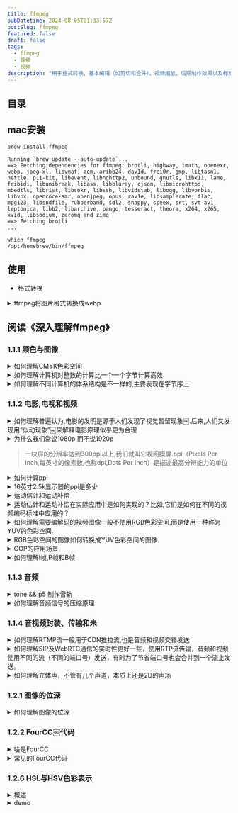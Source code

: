 ```yaml
---
title: ffmpeg
pubDatetime: 2024-08-05T01:33:57Z
postSlug: ffmpeg
featured: false
draft: false
tags:
  - ffmpeg
  - 音频
  - 视频
description: "用于格式转换、基本编辑（如剪切和合并）、视频缩放、后期制作效果以及标准合规性"
---
```


## 目录

## mac安装

```shell
brew install ffmpeg
```

```shell
Running `brew update --auto-update`...
==> Fetching dependencies for ffmpeg: brotli, highway, imath, openexr, webp, jpeg-xl, libvmaf, aom, aribb24, dav1d, frei0r, gmp, libtasn1, nettle, p11-kit, libevent, libnghttp2, unbound, gnutls, libx11, lame, fribidi, libunibreak, libass, libbluray, cjson, libmicrohttpd, mbedtls, librist, libsoxr, libssh, libvidstab, libogg, libvorbis, libvpx, opencore-amr, openjpeg, opus, rav1e, libsamplerate, flac, mpg123, libsndfile, rubberband, sdl2, snappy, speex, srt, svt-av1, leptonica, libb2, libarchive, pango, tesseract, theora, x264, x265, xvid, libsodium, zeromq and zimg
==> Fetching brotli
...
```

```shell
which ffmpeg
/opt/homebrew/bin/ffmpeg
```

## 使用

- 格式转换

<details>
<summary>ffmpeg将图片格式转换成webp</summary>
FFmpeg能够将多种图片格式转换为WebP格式.WebP是一种由Google开发的图像格式,支持有损和无损压缩,适合用于网页图像.

要使用FFmpeg将图片转换为WebP格式,可以使用以下命令：

```bash
ffmpeg -i input_image.png -c:v libwebp -q:v 80 output_image.webp
```

在这个命令中：

- `-i input_image.png` 指定输入文件,可以是任何支持的图像格式（如PNG、JPEG等）.
- `-c:v libwebp` 指定使用WebP编码器.
- `-q:v 80` 设置输出图像的质量,范围是0到100,数值越高质量越好,文件越大.
- `output_image.webp` 是输出文件的名称.

如果你想将一系列图片转换为一个动画WebP文件,可以使用以下命令：

```bash
ffmpeg -r 10 -i image_%03d.png -c:v libwebp -loop 0 -q:v 80 output_animation.webp
```

在这个命令中：

- `-r 10` 设置帧率为每秒10帧.
- `-i image_%03d.png` 指定输入文件名的模式,表示输入文件名为`image_001.png`、`image_002.png`等.
- `-loop 0` 表示动画循环播放.

通过这些命令,FFmpeg可以方便地将图片格式转换为WebP格式,满足不同的需求[1](https://www.tecmint.com/convert-images-to-webp-format-in-linux/).

</details>

## 阅读《深入理解ffmpeg》

### 1.1.1 颜色与图像

<details>
<summary>如何理解CMYK色彩空间</summary>
CMYK色彩空间是一种减法色彩模型,主要用于印刷行业.CMYK代表四种颜色：青色（Cyan）、品红色（Magenta）、黄色（Yellow）和黑色（Key或Black）.在CMYK模型中,颜色是通过在白色背景上叠加不同量的墨水来实现的,每种颜色的墨水会吸收特定的光波长,从而减去白色光的某些部分,形成所需的颜色.

CMYK色彩空间的工作原理是基于减法混合.当将青色、品红色和黄色墨水混合时,理论上可以产生黑色,但由于实际墨水的特性,混合后的颜色通常会呈现出一种暗棕色.因此,为了获得更深的黑色和更高的细节表现,CMYK模型中引入了黑色墨水（K）,这也是CMYK名称中“K”的来源[1](https://www.dusted.com/insights/rgb-vs-cmyk-colour-spaces-explained)[3](https://www.stptexas.com/blog/what-is-cmyk%C2%A0).

CMYK色彩空间的一个重要特点是其色域（即可以表示的颜色范围）相对较小,尤其是与RGB色彩空间相比.RGB是加法色彩模型,主要用于数字显示设备,通过将红色、绿色和蓝色光以不同强度混合来生成颜色.由于RGB模型可以产生更丰富、更饱和的颜色,许多设计师在创建数字内容时会使用RGB,但在准备印刷文件时则需要将其转换为CMYK,以确保打印效果的准确性[2](https://www.printingcenterusa.com/blog/what-is-cmyk-and-why-is-it-used-for-printing/).

理解CMYK色彩空间对于设计师和印刷专业人士至关重要,因为它直接影响到印刷品的颜色表现和质量.在设计过程中,使用CMYK色彩模式可以帮助确保最终印刷效果与设计意图相符,避免因色彩转换而导致的失真或不一致[4](https://intranet.mcad.edu/kb/cmyk-vs-rgb-what-color-space-should-i-work).

</details>

<details>
<summary>如何理解计算机对整数的计算比一个一个字节计算高效</summary>
计算机在处理整数时,通常使用固定大小的字长（如32位或64位）来进行运算,而不是逐字节处理.这种设计的高效性主要源于几个方面.

首先,现代计算机的硬件架构是基于字长进行优化的.CPU内部有专门的算术逻辑单元（ALU）,可以在一个时钟周期内处理一个完整的字（如32位或64位）.如果逐字节处理,计算机需要进行多次操作才能完成同样的任务,这会显著增加计算时间和复杂性.例如,处理一个64位整数需要8个字节的操作,而直接处理64位整数只需一次操作.

其次,使用字长进行运算可以减少内存访问次数.内存访问是计算机中最慢的操作之一.如果每次运算都需要从内存中读取和写入多个字节,性能将受到严重影响.通过使用字长,计算机可以在一次内存访问中获取所需的数据,从而提高效率.

最后,整数运算的硬件实现通常比逐字节运算更为简单和高效.现代处理器设计中,整数运算（如加法、乘法和位操作）都是通过硬件电路直接实现的,而逐字节运算可能需要额外的控制逻辑和更多的指令,这进一步降低了效率.

综上所述,计算机对整数的计算比逐字节计算高效,主要是因为硬件优化、减少内存访问和简化运算逻辑等因素共同作用的结果.这种设计使得计算机能够快速而高效地处理大量数据.

</details>

<details>
<summary>如何理解不同计算机的体系结构是不一样的,主要表现在字节序上</summary>
不同计算机的体系结构确实存在显著差异,其中一个主要表现就是字节序（Byte Order）.字节序指的是在存储多字节数据时,字节的排列顺序.主要有两种字节序：大端序（Big Endian）和小端序（Little Endian）.

在大端序中,数据的最高有效字节（Most Significant Byte, MSB）存储在最低的内存地址处,而最低有效字节（Least Significant Byte, LSB）则存储在最高的内存地址.例如,十六进制数0x12345678在大端序中存储为：

```
地址  |  数据
0x00  |  0x12
0x01  |  0x34
0x02  |  0x56
0x03  |  0x78
```

相对而言,在小端序中,数据的最低有效字节存储在最低的内存地址,而最高有效字节存储在最高的内存地址.使用同样的例子,0x12345678在小端序中存储为：

```
地址  |  数据
0x00  |  0x78
0x01  |  0x56
0x02  |  0x34
0x03  |  0x12
```

不同的计算机体系结构可能使用不同的字节序.例如,Intel架构的处理器通常采用小端序,而某些网络协议和其他架构（如IBM的PowerPC）则使用大端序.这种差异在数据传输和存储时可能导致兼容性问题,尤其是在不同平台之间交换数据时.

为了确保数据在不同字节序的系统之间能够正确解析,开发者需要在编程时考虑字节序的转换.例如,在网络编程中,通常使用网络字节序（大端序）进行数据传输,而在本地处理时可能需要将其转换为主机字节序（可能是大端或小端）.

总之,字节序是计算机体系结构中的一个重要特性,它影响着数据的存储和传输方式,理解这一点对于跨平台开发和数据交换至关重要.

</details>

### 1.1.2 电影,电视和视频

<details>
<summary>如何理解普遍认为,电影的发明是源于人们发现了视觉暂留现象￼.后来,人们又发现用“似动现象”￼来解释电影原理似乎更为合理</summary>
视觉暂留现象和似动现象是理解电影如何产生运动感的两个重要概念.

视觉暂留现象是指当一个图像在视网膜上消失后,眼睛仍然会在短时间内保留这个图像的印象.这种现象使得当多个静态图像快速连续播放时,观众的眼睛会将这些图像合成为一个流畅的运动.例如,早期的光学玩具如幻灯片和旋转盘（如现象盘）利用这一原理来创造运动的错觉[2](https://www.britannica.com/art/history-of-the-motion-picture)[4](https://open.lib.umn.edu/mediaandculture/chapter/8-2-the-history-of-movies/).

而似动现象则是指当一系列静态图像以一定的速度快速切换时,观众会感知到这些图像之间的运动.这种现象是基于人类视觉系统对快速变化的图像的处理能力,能够将这些图像整合为连续的运动.这种原理在电影放映中尤为重要,传统的电影放映速度为每秒24帧,这个速度足以让观众感受到流畅的运动,而不是单独的静态画面[3](https://www.pbs.org/wgbh/americanexperience/features/pickford-early-history-motion-pictures/).

因此,虽然视觉暂留现象为电影的运动感提供了基础,但似动现象更全面地解释了电影如何通过快速播放静态图像来创造出连续的动态效果.这两者共同构成了电影作为一种艺术形式的基础,使得观众能够沉浸在故事和情感之中.

</details>

<details>
<summary>为什么我们常说1080p,而不说1920p</summary>
1080p是指视频分辨率的一种标准,具体来说,它表示的是1080个垂直像素的清晰度,而“p”代表逐行扫描（progressive scan）,即图像是以完整的帧方式显示的.这个标准的全称是1920x1080,表示水平有1920个像素,垂直有1080个像素,因此1080p通常被称为全高清（Full HD）[2](https://en.wikipedia.org/wiki/1080p).

在日常使用中,提到1080p而不是1920p,主要是因为1080p这个术语已经成为行业标准和消费者熟知的标识.它不仅简洁易记,而且直接反映了视频的垂直分辨率,这对于观看体验来说是一个重要的指标.虽然1920x1080的分辨率包含了水平和垂直的像素信息,但在讨论视频质量时,垂直像素数（即1080）更能直接影响到画面的清晰度和细节表现[4](https://forums.tomshardware.com/threads/im-confused-is-1920x1200-2k-or-1080p.2493832).

</details>

> 一块屏的分辨率达到300ppi以上,我们就叫它视网膜屏.ppi（Pixels Per Inch,每英寸的像素数,也称dpi,Dots Per Inch）是描述最高分辨能力的单位

<details>
<summary>如何计算ppi</summary>
计算PPI（每英寸像素数）涉及两个主要步骤：首先计算显示屏的对角线像素数,然后将这个值除以显示屏的对角线尺寸（以英寸为单位）.

以下是详细的计算步骤：

1. **计算对角线像素数**：
   使用勾股定理来计算对角线的像素数.假设显示屏的宽度为`width`（水平像素数）,高度为`height`（垂直像素数）,则对角线像素数可以通过以下公式计算：

   $$
   \text{对角线像素数} = \sqrt{\text{width}^2 + \text{height}^2}
   $$

2. **计算PPI**：
   一旦得到了对角线像素数,接下来需要将其除以显示屏的对角线尺寸（以英寸为单位）.假设对角线尺寸为`diagonal_inches`,则PPI的计算公式为：

$$
\text{PPI} = \frac{\text{对角线像素数}}{\text{对角线尺寸（英寸）}}
$$

通过这个过程,你可以得到显示屏的PPI值,这个值越高,表示显示屏的像素密度越高,图像越清晰.

例如,如果一个显示屏的宽度为1920像素,高度为1080像素,对角线尺寸为10英寸,计算步骤如下：

1. 计算对角线像素数：

   $$
   \text{对角线像素数} = \sqrt{1920^2 + 1080^2} \approx 2202.91
   $$

2. 计算PPI：
   $$
   \text{PPI} = \frac{2202.91}{10} \approx 220.29
   $$

因此,该显示屏的PPI约为220.29[1](https://www.calculatorsoup.com/calculators/technology/ppi-calculator.php)[2](https://rows.com/calculators/pixels-per-inch-calculator).

</details>

<details>
<summary>16英寸2.5k显示器的ppi是多少</summary>

![](/assets/webp/1.webp)

要计算16英寸2.5K显示器的PPI（每英寸像素数）,首先需要知道2.5K的分辨率和显示器的对角线尺寸.

1. **确定分辨率**：
   2.5K的标准分辨率通常是2560x1440像素.

2. **计算对角线像素数**：
   使用勾股定理计算对角线像素数：

   $$
   \text{对角线像素数} = \sqrt{2560^2 + 1440^2}
   $$

   计算：

   $$
   \text{对角线像素数} = \sqrt{6553600 + 2073600} = \sqrt{8627200} \approx 2936.45
   $$

3. **计算PPI**：
   将对角线像素数除以对角线尺寸（16英寸）：
   $$
   \text{PPI} = \frac{2936.45}{16} \approx 183.53
   $$

因此,16英寸2.5K显示器的PPI约为183.53.这意味着该显示器的像素密度为183.53像素每英寸,显示效果相对清晰[2](https://www.quora.com/How-do-I-calculate-the-PPI-Pixels-per-inch-of-a-smartphone).

我的mac air的显示器分辨率显示为2560x1600,对角线尺寸为13.3英寸,那么它的ppi是多少呢？

大概是226.98

> 虽然没有达到传统的300 PPI标准,但由于**苹果的定义和实际观感**,它仍然可以被称为视网膜显示器.

</details>

<details>
<summary>运动估计和运动补偿</summary>

运动估计和运动补偿是视频压缩技术中两个关键的概念,它们通过利用视频帧之间的时间冗余来提高压缩效率.

运动估计的主要目的是识别视频中物体的运动.它通过分析连续帧之间的差异,确定哪些部分的图像发生了变化,以及这些变化的方向和幅度.通常,运动估计会生成运动向量,这些向量描述了图像中每个块（例如16×16像素的宏块）在时间上的移动情况.这一过程是视频编码中的重要步骤,因为它帮助编码器预测当前帧的内容,从而减少需要存储和传输的数据量[1](https://en.wikipedia.org/wiki/Motion_estimation)[4](https://www.sciencedirect.com/topics/engineering/motion-compensation).

运动补偿则是利用运动估计的结果来生成当前帧的近似图像.具体来说,编码器会使用之前的帧（参考帧）和运动向量来重建当前帧.通过这种方式,编码器只需存储运动向量和参考帧的差异,而不是完整的当前帧.这种方法显著减少了数据量,因为在许多情况下,连续帧之间的变化相对较小,只有少量信息需要被编码和传输[1](https://en.wikipedia.org/wiki/Motion_compensation)[6](https://en.wikipedia.org/wiki/Motion_estimation).

总的来说,运动估计和运动补偿通过有效地利用视频帧之间的相似性,显著提高了视频压缩的效率,使得视频文件在保持较高质量的同时,能够占用更少的存储空间和带宽.

</details>

<details>
<summary>运动估计和运动补偿在实际应用中是如何实现的？比如,它们是如何在不同的视频编码标准中应用的？</summary>
运动估计和运动补偿在实际应用中通过多种算法和技术实现,广泛应用于不同的视频编码标准中,如H.264、H.265（HEVC）和MPEG系列等.

在运动估计方面,常用的方法包括块匹配算法（Block Matching Algorithm, BMA）.该算法将当前帧划分为多个小块,并在参考帧中寻找与这些小块最相似的区域.通过计算块之间的相似度（如均方误差MSE）,算法可以确定最佳匹配块的位置,从而生成运动向量.这些运动向量描述了每个块在时间上的移动情况,通常以像素为单位表示[1](https://en.wikipedia.org/wiki/Motion_estimation)[4](https://www.sciencedirect.com/topics/computer-science/motion-compensation).

在运动补偿的实现中,编码器利用运动向量和参考帧来重建当前帧.具体步骤如下：首先,编码器根据运动向量从参考帧中提取相应的块,然后将这些块进行组合,形成当前帧的预测图像.接下来,编码器计算当前帧与预测图像之间的差异（残差）,并将该残差进行编码.通过这种方式,编码器只需存储运动向量和残差,而不是完整的当前帧,从而实现数据的压缩[1](https://en.wikipedia.org/wiki/Motion_compensation)[6](https://en.wikipedia.org/wiki/Motion_estimation).

在不同的视频编码标准中,运动估计和运动补偿的具体实现可能有所不同.例如,H.264标准采用了多种块大小的运动估计,允许在16×16、8×8和4×4等不同大小的块中进行运动估计,以提高编码效率.而H.265（HEVC）则进一步改进了这一点,支持更灵活的块划分（如CTU,Coding Tree Unit）,并引入了更复杂的运动补偿技术,以提高压缩比和视频质量[2](https://koreascience.kr/article/JAKO201925454133958.pdf)[4](https://www.sciencedirect.com/topics/computer-science/motion-compensation).

总之,运动估计和运动补偿通过精确的算法和灵活的实现方式,在视频编码标准中发挥着至关重要的作用,使得视频压缩技术能够高效地处理和传输大量视频数据.

</details>

<details>
<summary>如何理解需要编解码的视频图像一般不使用RGB色彩空间,而是使用一种称为YUV的色彩空间.</summary>
在视频编码和解码过程中,YUV色彩空间通常被优先使用而不是RGB色彩空间,主要是因为YUV更有效地利用了人眼对亮度和色彩的感知特性.YUV色彩空间将图像信息分为亮度（Y）和色度（U和V）两个部分,这种分离使得在传输和存储时可以更有效地压缩数据.

首先,YUV色彩空间中的Y分量代表亮度信息,而U和V分量则代表色彩信息.人眼对亮度变化的敏感度远高于对色彩变化的敏感度,因此在视频编码中,可以对色度信息进行下采样（即减少色度信息的分辨率）,而不会显著影响视觉质量.这种技术称为色度下采样（Chroma Subsampling）,例如4:2:0格式就意味着每四个亮度样本共享两个色度样本,从而有效减少了数据量[2](https://video.matrox.com/en/media/guides-articles/introduction-color-spaces-video)[3](https://developer.mozilla.org/en-US/docs/Web/Media/Formats/Video_concepts).

其次,YUV色彩空间在视频传输中也具有更好的兼容性,尤其是在模拟电视信号的时代,YUV被设计为能够在仅支持黑白信号的系统中传输色彩信息.这使得YUV在广播和视频传输中成为标准选择,因为它可以在不影响亮度信息的情况下,传递色彩信息[1](https://dexonsystems.com/blog/rgb-yuv-color-spaces)[4](https://en.wikipedia.org/wiki/Y%E2%80%B2UV).

总的来说,YUV色彩空间的使用使得视频图像在编码和解码过程中更加高效,能够在保持视觉质量的同时减少数据带宽的需求.

</details>

<details>
<summary>RGB色彩空间的图像如何转换成YUV色彩空间的图像</summary>
要将RGB色彩空间的图像转换为YUV色彩空间的图像,可以使用以下转换公式.YUV色彩空间的转换主要依赖于亮度（Y）和色度（U和V）的计算.以下是转换的详细步骤和伪代码.

### 转换公式

从RGB到YUV的转换公式如下：

- Y = 0.299R + 0.587G + 0.114B
- U = 0.492(B - Y)
- V = 0.877(R - Y)

### 伪代码

1. 定义一个函数 `rgb_to_yuv`,接受RGB值作为输入.
2. 计算Y、U和V值.
3. 返回YUV值.

### 伪代码示例

```
函数 rgb_to_yuv(R, G, B):
    Y = 0.299 * R + 0.587 * G + 0.114 * B
    U = 0.492 * (B - Y)
    V = 0.877 * (R - Y)
    返回 (Y, U, V)
```

### 实际代码示例（Python）

下面是一个Python实现的示例代码,将RGB值转换为YUV值：

```python
def rgb_to_yuv(R, G, B):
    Y = 0.299 * R + 0.587 * G + 0.114 * B
    U = 0.492 * (B - Y)
    V = 0.877 * (R - Y)
    return (Y, U, V)

# 示例使用
R, G, B = 255, 0, 0  # 红色
Y, U, V = rgb_to_yuv(R, G, B)
print(f"Y: {Y}, U: {U}, V: {V}")
```

在这个示例中,输入的RGB值为红色（255, 0, 0）,通过调用`rgb_to_yuv`函数,可以得到对应的YUV值.这个转换过程在视频处理和图像编码中非常重要,因为它能够有效地将图像信息从RGB格式转换为YUV格式,以便进行后续的处理和压缩.

</details>

<details>
<summary>GOP的应用场景</summary>
GOP（Group of Pictures）是一种视频编码技术,广泛应用于视频压缩和传输中.其主要应用场景包括：

1. **视频压缩**：GOP结构在视频编码中用于减少数据量,提高压缩效率.通过使用关键帧（I帧）和预测帧（P帧、B帧）,GOP能够有效地减少冗余数据,从而在保持视频质量的同时减小文件大小.这在流媒体、视频会议和视频存储中尤为重要[1](https://www.videoproc.com/video-editor/what-is-gop-in-video.htm).

2. **流媒体传输**：在网络视频传输中,GOP结构可以帮助优化带宽使用.通过合理设置GOP的长度和帧类型,可以在不同网络条件下实现更流畅的视频播放体验.这对于在线视频平台和直播服务至关重要[2](https://www.streamingmedia.com/Articles/What-is-GOP-Structure-in-Video-Compression-131144.aspx).

3. **视频编辑和后期制作**：在视频编辑软件中,GOP结构影响着视频的剪辑和特效处理.编辑人员可以根据GOP的结构选择合适的帧进行编辑,以实现更高效的工作流程和更好的视频效果[3](https://www.premiumbeat.com/blog/understanding-gop-structure-in-video-compression/).

4. **视频监控**：在视频监控系统中,GOP结构可以帮助提高存储效率和回放质量.通过设置合适的GOP参数,可以在保证监控画面清晰度的同时,减少存储空间的占用[4](https://www.dahua.com/support/faq/faq_20200709_0001).

5. **数字广播**：在数字电视和广播中,GOP结构用于编码和传输视频信号,以确保高质量的图像和声音传输.合理的GOP设置可以提高信号的抗干扰能力,确保观众获得良好的观看体验[5](https://www.itu.int/en/ITU-T/studygroups/2017-2020/16/Pages/gop.aspx).

通过这些应用场景,可以看出GOP在现代视频技术中扮演着重要角色,影响着视频的质量、存储和传输效率.

</details>

<details>
<summary>如何理解I帧,P帧和B帧</summary>

I帧、P帧和B帧是视频编码中的三种基本帧类型,它们在视频压缩中扮演着重要角色.

I帧（Intra-coded Frame）是完全自包含的帧,类似于JPEG图像.它只使用该帧内的信息进行压缩,不依赖于其他帧的数据.这种帧通常用于视频序列的起始部分,提供完整的图像信息,因此在解码时可以独立重建.I帧的压缩效率较低,但它是其他帧（如P帧和B帧）的参考帧,直接影响后续帧的质量[1](https://ottverse.com/i-p-b-frames-idr-keyframes-differences-usecases/)[4](https://www.go-rbcs.com/articles/h264-part2).

P帧（Predicted Frame）是预测帧,它依赖于之前的I帧或P帧进行数据压缩.P帧只存储与前一帧之间的差异信息,利用时间预测来减少数据量.这种帧可以通过参考之前的帧来有效地压缩视频数据,从而提高编码效率[2](https://blog.otterbro.com/frame-types-framing-the-whole-picture/).

B帧（Bidirectional Predicted Frame）是双向预测帧,它不仅可以参考之前的帧,还可以参考之后的帧.这种帧通过同时利用前后帧的信息来进行压缩,通常能够提供最高的压缩率,但编码和解码的复杂性也相对较高.B帧的灵活性使其在视频压缩中非常有效,但也会增加处理的计算负担[3](https://fmuser.org/news/IPTV-encoder/Introduction-of-I-frame-P-frame-B-frame/).

总的来说,I帧、P帧和B帧通过不同的方式进行数据压缩和预测,形成了视频编码的基础,帮助在保证视频质量的同时减少文件大小.

</details>

### 1.1.3 音频

<details>
<summary>tone && p5 制作音轨</summary>

频谱条


<Tone hideRandom client:visible />

```tsx
import type p5 from "p5";
import * as Tone from "tone";
import React from "react";
import Basic from "../index.tsx";

export default () => {
  const sketch = (p: p5) => {
    let fft, player;
    let frame = 0;
    const setup = async () => {
      await Tone.start();
      player = new Tone.Player("/assets/sorry.mp3").toDestination();
      fft = new Tone.FFT(256).toDestination();
      player.connect(fft);
      p.createCanvas(p.windowWidth / 2, 240);
      player.autostart = true;
    };
    const draw = () => {
      p.background(200);
      // 获取频谱数据
      let spectrum = fft.getValue();
      // 绘制频谱
      p.noStroke();
      p.fill(0, 255, 0); // 绿色
      for (let i = 0; i < spectrum.length; i++) {
        let x = p.map(i, 0, spectrum.length, 0, p.width);
        let h = p.map(spectrum[i], -100, 0, 0, p.height);
        p.rect(x, p.height, p.width / spectrum.length, -h);
      }
    };
    const resize = () => p.setup();
    p.setup = setup;
    p.draw = draw;
    p.windowResized = resize;
  };
  return <Basic sketch={sketch}></Basic>;
};
```

正弦表示

<Tone hideRandom client:visible curve />

改进组件

```tsx
import type p5 from "p5";
import * as Tone from "tone";
import Basic from "../index.tsx";
import { Button } from "@shadcn/ui/button";

export default ({ curve }: { curve?: Boolean }) => {
  let fft,
    player: Tone.Player,
    drawMe = false,
    waveform;

  let play = () => {
    player && player.start();
    drawMe = true;
  };
  let pause = () => {
    player && player.stop();
    drawMe = false;
  };
  const sketch = (p: p5) => {
    const setup = async () => {
      await Tone.start();
      player = new Tone.Player("/assets/sorry.mp3").toDestination();
      fft = new Tone.FFT(2048).toDestination();
      waveform = new Tone.Waveform(2048);
      if (curve) player.connect(waveform);
      else player.connect(fft);
      p.createCanvas(p.windowWidth - 100, 240);
      p.frameRate(120); // 设置帧率
    };
    const draw = () => {
      if (drawMe && fft && waveform) {
        p.background(255, 255, 255);
        p.strokeWeight(4);
        p.stroke(255);
        // 绘制频谱
        if (!curve) {
          let spectrum = fft.getValue();
          p.noStroke();
          p.fill(0, 0, 0);
          for (let i = 0; i < spectrum.length; i++) {
            let x = p.map(i, 0, spectrum.length, 0, p.width);
            let h = p.map(spectrum[i], -100, 0, 0, p.height);
            // 绘制频谱条
            p.rect(x, p.height, p.width / spectrum.length, -h);
          }
        } else {
          let wave = waveform.getValue();
          // 绘制正弦曲线
          let colorValue = p.map(wave[0], -1, 1, 0, 255);
          let c = p.noise(p.frameCount);
          p.stroke(colorValue, 255 - colorValue, c * 255);
          p.noFill();
          p.beginShape();
          for (let i = 0; i < wave.length; i++) {
            let x = p.map(i, 0, wave.length, 0, p.width);
            let y = p.map(wave[i], -1, 1, p.height, 0); // 反转 y 轴
            p.vertex(x, y);
          }
          p.endShape();
        }
      }
    };
    const resize = () => p.setup();
    p.setup = setup;
    p.draw = draw;
    p.windowResized = resize;
  };
  return (
    <>
      <Basic sketch={sketch}></Basic>
      <div className="flex gap-10">
        <Button className="m-auto" onClick={play}>
          播放
        </Button>
        <Button className="m-auto" onClick={pause}>
          结束
        </Button>
      </div>
    </>
  );
};
```

</details>

<details>
<summary>如何理解音频信号的压缩原理</summary>
音频信号的压缩原理主要是通过动态范围压缩（Dynamic Range Compression）来实现的。这一过程旨在减少音频信号中最响和最静的部分之间的音量差异，从而使得整体音频更加平衡和易于听取。压缩器会根据设定的阈值（Threshold）来决定何时开始压缩信号。只有当音频信号的强度超过这个阈值时，压缩器才会对其进行处理。

压缩器的工作原理可以通过几个关键参数来理解：

1. **阈值（Threshold）**：这是压缩器开始工作的音量水平。当音频信号超过这个水平时，压缩器会开始降低信号的音量。

2. **比率（Ratio）**：比率决定了信号超过阈值后，压缩器将其降低的程度。例如，4:1的比率意味着如果输入信号超过阈值4 dB，输出信号将仅为1 dB超过阈值。

3. **攻击时间（Attack Time）**：这是压缩器响应信号超过阈值所需的时间。较快的攻击时间可以使压缩器迅速反应，而较慢的攻击时间则允许更多的瞬态信号通过。

4. **释放时间（Release Time）**：这是压缩器在信号降到阈值以下后，恢复到原始状态所需的时间。适当的释放时间可以避免音频信号出现“泵动”效应。

5. **输出增益（Output Gain）**：由于压缩会导致整体音量降低，输出增益用于补偿这一点，使得压缩后的信号听起来更响亮。

通过合理设置这些参数，音频压缩可以帮助提升录音的专业性，使得音轨听起来更具冲击力和一致性，同时避免过度压缩导致的音质损失[2](https://www.uaudio.com/blog/audio-compression-basics/)[3](https://en.wikipedia.org/wiki/Dynamic_range_compression)。

</details>

### 1.1.4 音视频封装、传输和未

<details>
<summary>如何理解RTMP流一般用于CDN推拉流,也是音频和视频交错发送</summary>

RTMP（Real-Time Messaging Protocol）是一种用于音频、视频和数据在互联网上实时传输的协议.它最初由Adobe开发,广泛应用于流媒体传输,尤其是在内容分发网络（CDN）中.RTMP流的特点之一是支持音频和视频的交错发送,这对于实时播放至关重要.

在CDN推拉流的场景中,RTMP流可以通过两种方式进行传输：推流和拉流.推流是指将音视频数据从源（如直播编码器）推送到CDN服务器,而拉流则是CDN服务器从源服务器拉取音视频数据.这种灵活性使得RTMP成为实时流媒体应用的理想选择[1](https://cdnsun.com/solutions/rtmp-streaming)[4](https://cdnsun.com/knowledgebase/cdn-live/differences-between-pull-and-push-publishing).

音频和视频的交错发送是RTMP流的一个重要特性.在RTMP流中,音频和视频数据不会单独发送,而是交替发送.这意味着在同一个数据流中,音频包和视频包交替出现,这样可以确保播放器在接收数据时能够同时获取音频和视频信息,从而实现同步播放.这种交错发送的机制有助于减少延迟,提高流媒体播放的流畅性和实时性[2](https://www.wowza.com/community/t/how-to-push-wowza-rtmp-stream-to-cdn/34982)[5](https://docs.agora.io/en/3.x/interactive-live-streaming/advanced-features/media-push).

总之,RTMP流在CDN推拉流中发挥着重要作用,通过交错发送音频和视频数据,确保了实时流媒体的高效传输和同步播放.

</details>

<details>
<summary>如何理解SIP及WebRTC通信的实时性更好一些，使用RTP流传输，音频和视频使用不同的流（不同的端口号）发送，有时为了节省端口号也会合并到一个流上发送。</summary>
SIP（会话发起协议）和WebRTC（网页实时通信）都是用于实时通信的技术，但它们在实现和应用上有所不同。理解这两者的实时性及其在RTP（实时传输协议）流传输中的应用，可以帮助我们更好地选择合适的技术。

首先，SIP是一种信令协议，主要用于建立、修改和终止多媒体会话。它可以与RTP结合使用，RTP负责传输音频和视频流。SIP本身并不传输媒体数据，而是负责会话的控制和管理。通过SIP，用户可以在不同的设备之间建立连接，并使用RTP进行音视频数据的传输。通常情况下，音频和视频会使用不同的RTP流（即不同的端口号）进行发送，这样可以更好地管理带宽和流量，确保音视频的质量和实时性。

另一方面，WebRTC是一种开源技术，允许浏览器和移动应用程序通过简单的API实现实时通信。WebRTC本身集成了音视频传输的功能，使用RTP进行流传输。WebRTC的优势在于其无需插件，能够直接在浏览器中实现点对点的音视频通信。虽然WebRTC也可以将音频和视频流合并到一个RTP流中以节省端口号，但这可能会影响到流的管理和质量。因此，WebRTC通常会选择使用多个流来确保更高的实时性和更好的音视频质量。

总结来说，SIP和WebRTC在实时性方面各有优势。SIP适合需要与传统电话系统集成的场景，而WebRTC则更适合需要快速部署和用户友好的应用。选择使用不同的RTP流或合并流的策略，取决于具体的应用需求和网络环境。

</details>

<details>
<summary>如何理解立体声，不管有几个声道，本质上还是2D的声场</summary>
立体声（Stereo）是指通过两个或多个独立的音频通道来再现声音的技术，通常使用左声道和右声道来创建音频的空间感。尽管立体声可以通过多个声道来传递声音，但其本质上仍然是一个二维（2D）的声场。这是因为立体声的空间定位主要依赖于左右声道的音量差异和时间差异来模拟声音的方向感。

在立体声中，声音的定位是通过人耳接收到的声音强度和到达时间的差异来实现的。例如，当一个声音从左侧发出时，左耳会比右耳更早接收到声音，同时左耳接收到的声音强度也会更大。这种差异使得我们能够感知声音的来源方向，从而在脑中形成一个二维的声场，即左右的空间感。

然而，立体声的局限性在于它无法提供真正的三维（3D）音场体验。虽然可以通过不同的技术（如环绕声或3D音频技术）来增强空间感，但传统的立体声仍然无法完全模拟声音在三维空间中的位置和移动。因此，尽管立体声可以创造出丰富的音频体验，但其本质上仍然是基于二维的声场概念，主要通过左右声道的组合来实现声音的定位和空间感[2](https://unlockyoursound.com/stereo)[3](https://unison.audio/stereo-vs-mono/)。

</details>

### 1.2.1 图像的位深

<details>
<summary>如何理解图像的位深</summary>
位深（Bit Depth）是数字图像处理中一个重要的概念，它指的是每个像素能够表示的颜色信息的位数。位深越高，图像能够表示的颜色或灰度级别就越多，从而使图像的细节和色彩表现更加丰富。

在数字图像中，位深通常以每个像素的位数来表示。例如，1位的图像只能表示两种颜色（通常是黑和白），而8位的图像可以表示256种不同的颜色或灰度级别。对于彩色图像，常见的位深为24位，这意味着每个像素由三个颜色通道（红、绿、蓝）组成，每个通道8位，因此可以表示超过1670万种颜色（2^24）[1](http://preservationtutorial.library.cornell.edu/tutorial/intro/intro-04.html)[2](https://www.cambridgeincolour.com/tutorials/bit-depth.htm)。

位深的选择对图像的质量和文件大小有直接影响。较高的位深可以捕捉更多的色彩细节，特别是在后期处理时，能够更好地保留图像的动态范围和色彩渐变。然而，较高的位深也会导致文件大小增加，因此在实际应用中需要根据需求进行权衡[3](https://www.nps.gov/museum/publications/conserveogram/22-01.pdf)[5](https://helpx.adobe.com/photoshop/using/bit-depth.html)。

总之，理解位深的关键在于认识到它如何影响图像的色彩表现和文件大小，以及在不同应用场景下选择合适的位深以达到最佳效果。

</details>

### 1.2.2 FourCC￼代码

<details>
<summary>啥是FourCC</summary>

FourCC（Four Character Code）是一种用于标识视频和音频编码格式的四个字符的代码。它通常用于多媒体文件中，以便于软件和硬件识别和处理不同的数据格式。FourCC代码是一个32位的无符号整数，由四个ASCII字符连接而成，例如，YUY2视频格式的FourCC代码是'YUY2'。

在编程中，FourCC代码可以通过一些宏来简化声明。例如，在C/C++中，可以使用`MAKEFOURCC`宏来创建FourCC值，如下所示：

```c
DWORD fccYUY2 = MAKEFOURCC('Y', 'U', 'Y', '2');
```

在Windows操作系统中，由于其小端架构，FourCC代码的字符顺序在内存中是反向存储的。例如，'YUY2'在内存中的表示为'2YUY'，其十六进制值为0x32595559。这种表示方式在处理视频格式时非常重要，因为它确保了正确的格式识别和解码。

FourCC代码广泛应用于视频编解码器、图形控制器芯片以及多媒体文件的搜索和管理中。例如，许多视频格式都有相应的FourCC代码，以便在不同的应用程序和设备之间进行兼容性处理[1](https://softron.zendesk.com/hc/en-us/articles/207695697-List-of-FourCC-codes-for-video-codecs)[3](https://learn.microsoft.com/en-us/windows/win32/directshow/fourcc-codes)[4](https://learn.microsoft.com/en-us/windows/win32/medfound/video-fourccs)。

</details>

<details>
<summary>常见的FourCC代码</summary>

常见的FourCC代码包括多种视频和音频编码格式。以下是一些常见的FourCC代码及其对应的编码格式：

1. **YUY2** - YUY2视频格式
2. **MJPG** - Motion JPEG
3. **H264** - H.264视频编码
4. **AVC1** - H.264/AVC视频编码
5. **DV** - DV视频格式
6. **MP4V** - MPEG-4视频编码
7. **XVID** - Xvid视频编码
8. **DIVX** - DivX视频编码
9. **WMV3** - Windows Media Video 9
10. **VP80** - VP8视频编码

这些FourCC代码在多媒体文件中用于标识不同的编码格式，以便于播放器和编辑软件进行正确的解码和播放[1](https://softron.zendesk.com/hc/en-us/articles/207695697-List-of-FourCC-codes-for-video-codecs)[3](https://learn.microsoft.com/en-us/windows/win32/medfound/video-fourccs)。

</details>

### 1.2.6 HSL与HSV色彩表示

<details>
<summary>概述</summary>

HSL（色相、饱和度、亮度）和HSV（色相、饱和度、值）是两种常见的色彩表示模型，它们在计算机图形学和图像处理领域被广泛使用。这两种模型都试图通过更直观的方式来表示颜色，相较于传统的RGB模型，它们更符合人类对颜色的感知。

HSL模型中的三个参数分别是色相（Hue）、饱和度（Saturation）和亮度（Lightness）。色相表示颜色的类型，例如红色、绿色或蓝色，通常用角度（0°到360°）表示。饱和度表示颜色的纯度，值越高颜色越鲜艳，值越低则颜色趋向于灰色。亮度则表示颜色的明暗程度，从黑色（0）到白色（1）之间变化[2](https://en.wikipedia.org/wiki/HSL_and_HSV)[3](https://www.w3schools.com/colors/colors_hsl.asp)。

HSV模型的参数与HSL相似，但有一些关键的区别。色相的定义与HSL相同，饱和度的定义也相似，但在HSV中，饱和度的变化更直接影响颜色的亮度。值（Value）在HSV中表示颜色的亮度，值越高颜色越亮，值越低则颜色越暗[4](https://www.nixsensor.com/blog/what-is-hsl-color/)[5](https://cloudfour.com/thinks/hsl-a-color-format-for-humans/)。这使得HSV在某些应用中更适合用于选择和调整颜色，尤其是在图像编辑软件中。

总的来说，HSL和HSV都是为了提供一种更符合人类视觉感知的方式来表示颜色，但它们在饱和度和亮度的定义上有所不同，适用于不同的应用场景。

</details>

<details>
<summary>demo</summary>

<div class="bg-[hsl(0,0%,50%)]">background-color: hsl(0, 0%, 50%);</div>
<div class="bg-[hsl(0,0%,100%)]">background-color: hsl(0, 0%, 100%);</div>
<div class="bg-[hsl(0,100%,50%)]">background-color: hsl(0, 100%, 50%);</div>
<div class="bg-[hsl(0,100%,100%)]">background-color: hsl(0, 100%, 100%);</div>
<div class="bg-[hsl(120,100%,50%)]">background-color: hsl(120, 100%, 50%);</div>
<div class="bg-[hsl(120,100%,100%)]">
  background-color: hsl(120, 100%, 100%);
</div>
<div class="bg-[hsl(210,100%,50%)]">background-color: hsl(210, 100%, 50%);</div>

hsl自定义


<HslSelect client:visible />

</details>
